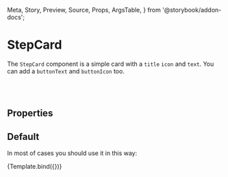 <!---Badge.stories.mdx --->

  Meta,
  Story,
  Preview,
  Source,
  Props,
  ArgsTable,
} from '@storybook/addon-docs';


<Meta title="Components/Elements/StepCard" component={StepCard} />


# StepCard

<Source language="jsx" code="import { StepCard } from 'bycoders-ui-react'" />

The `StepCard` component is a simple card with a `title` `icon` and `text`. You can add a
`buttonText` and `buttonIcon` too.

<br></br>

## Properties

<ArgsTable of={StepCard} />

## Default

In most of cases you should use it in this way:

<Preview>
  <Story
    back
    name="Default"
    args={{
      title: 'Some Title',
      text: 'Some Text',
      icon: 'wifi',
      buttonIcon: 'wifi',
      buttonText: 'Some Action',
    }}
  >
    {Template.bind({})}
  </Story>
</Preview>

<ArgsTable story="Default" />
